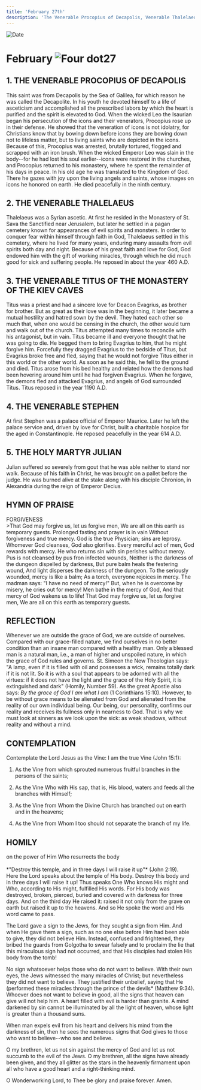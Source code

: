 ```yaml
---
title: 'February 27th'
description: 'The Venerable Procopius of Decapolis, Venerable Thalelaeus, Venerable Titus of the Kiev Caves, Venerable Stephen, Holy Martyr Julian'
---
```


<RunningHead />
<Image src="/title-imprint.png" height={68} width={50} alt="Date" className="title-imprint"/>

# <div id="date">February <Image className="four-dot" src="/four-dot.png" height={15} width={15} alt="Four dot" />27</div>

## 1. THE VENERABLE PROCOPIUS OF DECAPOLIS

This saint was from Decapolis by the Sea of Galilea, for which reason he was called the Decapolite. In his youth he devoted himself to a life of asceticism and accomplished all the prescribed labors by which the heart is purified and the spirit is elevated to God. When the wicked Leo the Isaurian began his persecution of the icons and their venerators, Procopius rose up in their defense. He showed that the veneration of icons is not idolatry, for Christians know that by bowing down before icons they are bowing down not to lifeless matter, but to living saints who are depicted in the icons. Because of this, Procopius was arrested, brutally tortured, flogged and scrapped with an iron brush. When the wicked Emperor Leo was slain in the body--for he had lost his soul earlier--icons were restored in the churches, and Procopius returned to his monastery, where he spent the remainder of his days in peace. In his old age he was translated to the Kingdom of God. There he gazes with joy upon the living angels and saints, whose images on icons he honored on earth. He died peacefully in the ninth century.

## 2. THE VENERABLE THALELAEUS

Thalelaeus was a Syrian ascetic. At first he resided in the Monastery of St. Sava the Sanctified near Jerusalem, but later he settled in a pagan cemetery known for appearances of evil spirits and monsters. In order to conquer fear within himself through faith in God, Thalelaeus settled in this cemetery, where he lived for many years, enduring many assaults from evil spirits both day and night. Because of his great faith and love for God, God endowed him with the gift of working miracles, through which he did much good for sick and suffering people. He reposed in about the year 460 A.D.

## 3. THE VENERABLE TITUS OF THE MONASTERY OF THE KIEV CAVES

Titus was a priest and had a sincere love for Deacon Evagrius, as brother for brother. But as great as their love was in the beginning, it later became a mutual hostility and hatred sown by the devil. They hated each other so much that, when one would be censing in the church, the other would turn and walk out of the church. Titus attempted many times to reconcile with his antagonist, but in vain. Titus became ill and everyone thought that he was going to die. He begged them to bring Evagrius to him, that he might forgive him. Forcefully they dragged Evagrius to the bedside of Titus, but Evagrius broke free and fled, saying that he would not forgive Titus either in this world or the other world. As soon as he said this, he fell to the ground and died. Titus arose from his bed healthy and related how the demons had been hovering around him until he had forgiven Evagrius. When he forgave, the demons fled and attacked Evagrius, and angels of God surrounded Titus. Titus reposed in the year 1190 A.D.

## 4. THE VENERABLE STEPHEN

At first Stephen was a palace official of Emperor Maurice. Later he left the palace service and, driven by love for Christ, built a charitable hospice for the aged in Constantinople. He reposed peacefully in the year 614 A.D.

## 5. THE HOLY MARTYR JULIAN

Julian suffered so severely from gout that he was able neither to stand nor walk. Because of his faith in Christ, he was brought on a pallet before the judge. He was burned alive at the stake along with his disciple Chronion, in Alexandria during the reign of Emperor Decius.


## HYMN OF PRAISE
<div style={{textAlign:'center', color:'crimson', fontWeight:'bold'}}>
FORGIVENESS
</div>
>That God may forgive us, let us forgive men,  
We are all on this earth as temporary guests.  
Prolonged fasting and prayer is in vain  
Without forgiveness and true mercy.  
God is the true Physician; sins are leprosy.  
Whomever God cleanses, God also glorifies.  
Every merciful act of men, God rewards with mercy.  
He who returns sin with sin perishes without mercy.  
Pus is not cleansed by pus fron infected wounds,  
Neither is the darkness of the dungeon dispelled by darkness,  
But pure balm heals the festering wound,  
And light disperses the darkness of the dungeon.  
To the seriously wounded, mercy is like a balm;  
As a torch, everyone rejoices in mercy.  
The madman says: "I have no need of mercy!"  
But, when he is overcome by misery, he cries out for mercy!  
Men bathe in the mercy of God,  
And that mercy of God wakens us to life!  
That God may forgive us, let us forgive men,  
We are all on this earth as temporary guests.  


## REFLECTION

Whenever we are outside the grace of God, we are outside of ourselves. Compared with our grace-filled nature, we find ourselves in no better condition than an insane man compared with a healthy man. Only a blessed man is a natural man, i.e., a man of higher and unspoiled nature, in which the grace of God rules and governs. St. Simeon the New Theologian says: "A lamp, even if it is filled with oil and possesses a wick, remains totally dark if it is not lit. So it is with a soul that appears to be adorned with all the virtues: if it does not have the light and the grace of the Holy Spirit, it is extinguished and dark" (Homily, Number 59). As the great Apostle also says: *By the grace of God I am what I am* (1 Corinthians 15:10). However, to be without grace means to be alienated from God and alienated from the reality of our own individual being. Our being, our personality, confirms our reality and receives its fullness only in nearness to God. That is why we must look at sinners as we look upon the sick: as weak shadows, without reality and without a mind.


## CONTEMPLATION

Contemplate the Lord Jesus as the Vine: I am the true Vine (John 15:1):

1. As the Vine from which sprouted numerous fruitful branches in the persons of the saints;

2. As the Vine Who with His sap, that is, His blood, waters and feeds all the branches with Himself;

3. As the Vine from Whom the Divine Church has branched out on earth and in the heavens;

4. As the Vine from Whom I too should not separate the branch of my life.


## HOMILY
<div style={{textAlign:'center', color:'crimson', fontWeight:'bold'}}>
on the power of Him Who resurrects the body
</div><br />
<div style={{textAlign:'right'}}>
*"Destroy this temple, and in three days I will raise it up"* (John 2:19).
</div>
Here the Lord speaks about the temple of His body. Destroy this body and in three days I will raise it up! Thus speaks One Who knows His might and Who, according to His might, fulfilled His words. For His body was destroyed, broken, pierced, buried and covered with darkness for three days. And on the third day He raised it: raised it not only from the grave on earth but raised it up to the heavens. And so He spoke the word and His word came to pass.

The Lord gave a sign to the Jews, for they sought a sign from Him. And when He gave them a sign, such as no one else before Him had been able to give, they did not believe Him. Instead, confused and frightened, they bribed the guards from Golgotha to swear falsely and to proclaim the lie that this miraculous sign had not occurred, and that His disciples had stolen His body from the tomb!

No sign whatsoever helps those who do not want to believe. With their own eyes, the Jews witnessed the many miracles of Christ; but nevertheless they did not want to believe. They justified their unbelief, saying that He (performed these miracles through the prince of the devils* (Matthew 9:34). Whoever does not want to believe in good, all the signs that heaven can give will not help him. A heart filled with evil is harder than granite. A mind darkened by sin cannot be illuminated by all the light of heaven, whose light is greater than a thousand suns.

When man expels evil from his heart and delivers his mind from the darkness of sin, then he sees the numerous signs that God gives to those who want to believe--who see and believe.

O my brethren, let us not sin against the mercy of God and let us not succumb to the evil of the Jews. O my brethren, all the signs have already been given, and they all glitter as the stars in the heavenly firmament upon all who have a good heart and a right-thinking mind.

O Wonderworking Lord, to Thee be glory and praise forever. Amen.